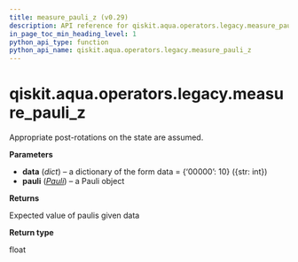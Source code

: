 ```yaml
---
title: measure_pauli_z (v0.29)
description: API reference for qiskit.aqua.operators.legacy.measure_pauli_z in qiskit v0.29
in_page_toc_min_heading_level: 1
python_api_type: function
python_api_name: qiskit.aqua.operators.legacy.measure_pauli_z
---
```


<span id="qiskit-aqua-operators-legacy-measure-pauli-z" />

# qiskit.aqua.operators.legacy.measure\_pauli\_z

<Function id="qiskit.aqua.operators.legacy.measure_pauli_z" isDedicatedPage={true} github="https://github.com/qiskit-community/qiskit-aqua/tree/stable/0.9/qiskit/aqua/operators/legacy/common.py" signature="measure_pauli_z(data, pauli)">
  Appropriate post-rotations on the state are assumed.

  **Parameters**

  *   **data** (*dict*) – a dictionary of the form data = \{‘00000’: 10} (\{str: int})
  *   **pauli** ([*Pauli*](qiskit.quantum_info.Pauli "qiskit.quantum_info.Pauli")) – a Pauli object

  **Returns**

  Expected value of paulis given data

  **Return type**

  float
</Function>

